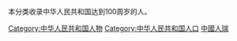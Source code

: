 本分类收录中华人民共和国达到100周岁的人。
[[Category:中华人民共和国人物|Category:中华人民共和国人物]]
[[Category:中华人民共和国人口|Category:中华人民共和国人口]]
[[Category:中國人瑞|]]